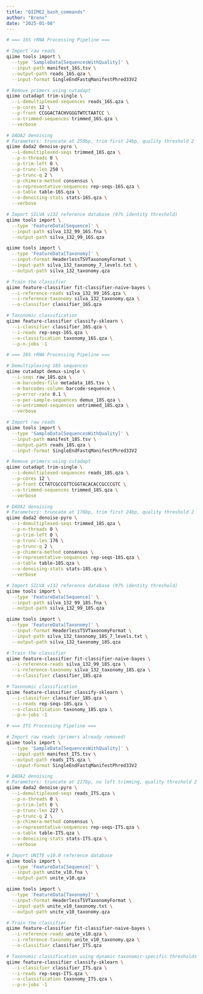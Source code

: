 ---
title: "QIIME2_bash_commands"
author: "Breno"
date: "2025-01-08"
---
```{bash}
# === 16S rRNA Processing Pipeline ===

# Import raw reads
qiime tools import \
  --type 'SampleData[SequencesWithQuality]' \
  --input-path manifest_16S.tsv \
  --output-path reads_16S.qza \
  --input-format SingleEndFastqManifestPhred33V2

# Remove primers using cutadapt
qiime cutadapt trim-single \
  --i-demultiplexed-sequences reads_16S.qza \
  --p-cores 12 \
  --p-front CCGGACTACHVGGGTWTCTAATCC \
  --o-trimmed-sequences trimmed_16S.qza \
  --verbose

# DADA2 denoising
# Parameters: truncate at 250bp, trim first 24bp, quality threshold 2
qiime dada2 denoise-pyro \
  --i-demultiplexed-seqs trimmed_16S.qza \
  --p-n-threads 0 \
  --p-trim-left 0 \
  --p-trunc-len 250 \
  --p-trunc-q 2 \
  --p-chimera-method consensus \
  --o-representative-sequences rep-seqs-16S.qza \
  --o-table table-16S.qza \
  --o-denoising-stats stats-16S.qza \
  --verbose

# Import SILVA v132 reference database (97% identity threshold)
qiime tools import \
  --type 'FeatureData[Sequence]' \
  --input-path silva_132_99_16S.fna \
  --output-path silva_132_99_16S.qza

qiime tools import \
  --type 'FeatureData[Taxonomy]' \
  --input-format HeaderlessTSVTaxonomyFormat \
  --input-path silva_132_taxonomy_7_levels.txt \
  --output-path silva_132_taxonomy.qza

# Train the classifier
qiime feature-classifier fit-classifier-naive-bayes \
  --i-reference-reads silva_132_99_16S.qza \
  --i-reference-taxonomy silva_132_taxonomy.qza \
  --o-classifier classifier_16S.qza

# Taxonomic classification
qiime feature-classifier classify-sklearn \
  --i-classifier classifier_16S.qza \
  --i-reads rep-seqs-16S.qza \
  --o-classification taxonomy_16S.qza \
  --p-n-jobs -1
```

```{bash}
# === 18S rRNA Processing Pipeline ===

# Demultiplexing 18S sequences
qiime cutadapt demux-single \
  --i-seqs raw_18S.qza \
  --m-barcodes-file metadata_18S.tsv \
  --m-barcodes-column barcode-sequence \
  --p-error-rate 0.1 \
  --o-per-sample-sequences demux_18S.qza \
  --o-untrimmed-sequences untrimmed_18S.qza \
  --verbose

# Import raw reads
qiime tools import \
  --type 'SampleData[SequencesWithQuality]' \
  --input-path manifest_18S.tsv \
  --output-path reads_18S.qza \
  --input-format SingleEndFastqManifestPhred33V2

# Remove primers using cutadapt
qiime cutadapt trim-single \
  --i-demultiplexed-sequences reads_18S.qza \
  --p-cores 12 \
  --p-front CCTATCGCCGTTCGGTACACACCGCCCGTC \
  --o-trimmed-sequences trimmed_18S.qza \
  --verbose

# DADA2 denoising
# Parameters: truncate at 176bp, trim first 24bp, quality threshold 2
qiime dada2 denoise-pyro \
  --i-demultiplexed-seqs trimmed_18S.qza \
  --p-n-threads 0 \
  --p-trim-left 0 \
  --p-trunc-len 176 \
  --p-trunc-q 2 \
  --p-chimera-method consensus \
  --o-representative-sequences rep-seqs-18S.qza \
  --o-table table-18S.qza \
  --o-denoising-stats stats-18S.qza \
  --verbose

# Import SILVA v132 reference database (97% identity threshold)
qiime tools import \
  --type 'FeatureData[Sequence]' \
  --input-path silva_132_99_18S.fna \
  --output-path silva_132_99_18S.qza

qiime tools import \
  --type 'FeatureData[Taxonomy]' \
  --input-format HeaderlessTSVTaxonomyFormat \
  --input-path silva_132_taxonomy_18S_7_levels.txt \
  --output-path silva_132_taxonomy_18S.qza

# Train the classifier
qiime feature-classifier fit-classifier-naive-bayes \
  --i-reference-reads silva_132_99_18S.qza \
  --i-reference-taxonomy silva_132_taxonomy_18S.qza \
  --o-classifier classifier_18S.qza

# Taxonomic classification
qiime feature-classifier classify-sklearn \
  --i-classifier classifier_18S.qza \
  --i-reads rep-seqs-18S.qza \
  --o-classification taxonomy_18S.qza \
  --p-n-jobs -1
```


```{bash}
# === ITS Processing Pipeline ===

# Import raw reads (primers already removed)
qiime tools import \
  --type 'SampleData[SequencesWithQuality]' \
  --input-path manifest_ITS.tsv \
  --output-path reads_ITS.qza \
  --input-format SingleEndFastqManifestPhred33V2

# DADA2 denoising
# Parameters: truncate at 227bp, no left trimming, quality threshold 2
qiime dada2 denoise-pyro \
  --i-demultiplexed-seqs reads_ITS.qza \
  --p-n-threads 0 \
  --p-trim-left 0 \
  --p-trunc-len 227 \
  --p-trunc-q 2 \
  --p-chimera-method consensus \
  --o-representative-sequences rep-seqs-ITS.qza \
  --o-table table-ITS.qza \
  --o-denoising-stats stats-ITS.qza \
  --verbose

# Import UNITE v10.0 reference database
qiime tools import \
  --type 'FeatureData[Sequence]' \
  --input-path unite_v10.fna \
  --output-path unite_v10.qza

qiime tools import \
  --type 'FeatureData[Taxonomy]' \
  --input-format HeaderlessTSVTaxonomyFormat \
  --input-path unite_v10_taxonomy.txt \
  --output-path unite_v10_taxonomy.qza

# Train the classifier
qiime feature-classifier fit-classifier-naive-bayes \
  --i-reference-reads unite_v10.qza \
  --i-reference-taxonomy unite_v10_taxonomy.qza \
  --o-classifier classifier_ITS.qza

# Taxonomic classification using dynamic taxonomic-specific thresholds
qiime feature-classifier classify-sklearn \
  --i-classifier classifier_ITS.qza \
  --i-reads rep-seqs-ITS.qza \
  --o-classification taxonomy_ITS.qza \
  --p-n-jobs -1
```